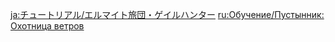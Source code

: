 {{Tutorial
|title    = Eremite Galehunter
|subtitle = New Entry
|type     = Enemies
|icon     = Icon Tutorial Monster.png
|about    = Eremite Galehunter
|image1   = Tutorial Eremite Galehunter.png
|text1    = This huntress may be found in one of the many scattered mercenary groups that hail from the desert. She will unleash the Spirit of Omen: Wind Glede contained within her body to fight alongside her after taking a certain amount of damage. This will cause her to {{Color|help|enter an Infused Form}}. If {{Color|help|the Glede is defeated}}, she will enter a weakened state for a fixed amount of time thereafter.
|sort     = 2619
}}

[[ja:チュートリアル/エルマイト旅団・ゲイルハンター]]
[[ru:Обучение/Пустынник: Охотница ветров]]